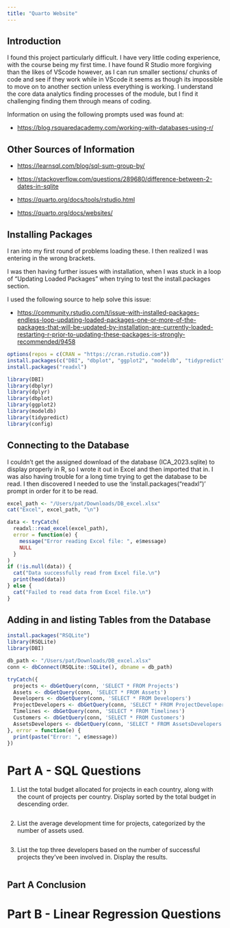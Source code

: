 ```yaml
---
title: "Quarto Website"
---
```


## Introduction

I found this project particularly difficult. I have very little coding experience, with the course being my first time. I have found R Studio more forgiving than the likes of VScode however, as I can run smaller sections/ chunks of code and see if they work while in VScode it seems as though its impossible to move on to another section unless everything is working. I understand the core data analytics finding processes of the module, but I find it challenging finding them through means of coding.

Information on using the following prompts used was found at:

-   <https://blog.rsquaredacademy.com/working-with-databases-using-r/>

## Other Sources of Information

-   <https://learnsql.com/blog/sql-sum-group-by/>

-   <https://stackoverflow.com/questions/289680/difference-between-2-dates-in-sqlite>

-   <https://quarto.org/docs/tools/rstudio.html>

-   <https://quarto.org/docs/websites/>

## Installing Packages

I ran into my first round of problems loading these. I then realized I was entering in the wrong brackets.

I was then having further issues with installation, when I was stuck in a loop of "Updating Loaded Packages" when trying to test the install.packages section.

I used the following source to help solve this issue:

-   <https://community.rstudio.com/t/issue-with-installed-packages-endless-loop-updating-loaded-packages-one-or-more-of-the-packages-that-will-be-updated-by-installation-are-currently-loaded-restarting-r-prior-to-updating-these-packages-is-strongly-recommended/9458>

```r

options(repos = c(CRAN = "https://cran.rstudio.com"))
install.packages(c("DBI", "dbplot", "ggplot2", "modeldb", "tidypredict", "config"))
install.packages("readxl")

library(DBI)
library(dbplyr)
library(dplyr)
library(dbplot)
library(ggplot2)
library(modeldb)
library(tidypredict)
library(config)
```

## Connecting to the Database

I couldn't get the assigned download of the database (ICA_2023.sqlite) to display properly in R, so I wrote it out in Excel and then imported that in. I was also having trouble for a long time trying to get the database to be read. I then discovered I needed to use the 'install.packages("readxl")' prompt in order for it to be read.

```r
excel_path <- "/Users/pat/Downloads/DB_excel.xlsx"
cat("Excel", excel_path, "\n")

data <- tryCatch(
  readxl::read_excel(excel_path),
  error = function(e) {
    message("Error reading Excel file: ", e$message)
    NULL
  }
)
if (!is.null(data)) {
  cat("Data successfully read from Excel file.\n")
  print(head(data))
} else {
  cat("Failed to read data from Excel file.\n")
}
```

## Adding in and listing Tables from the Database

```r
install.packages("RSQLite")
library(RSQLite)
library(DBI)

db_path <- "/Users/pat/Downloads/DB_excel.xlsx"
conn <- dbConnect(RSQLite::SQLite(), dbname = db_path)

tryCatch({
  projects <- dbGetQuery(conn, 'SELECT * FROM Projects')
  Assets <- dbGetQuery(conn, 'SELECT * FROM Assets')
  Developers <- dbGetQuery(conn, 'SELECT * FROM Developers')
  ProjectDevelopers <- dbGetQuery(conn, 'SELECT * FROM ProjectDevelopers')
  Timelines <- dbGetQuery(conn, 'SELECT * FROM Timelines')
  Customers <- dbGetQuery(conn, 'SELECT * FROM Customers')
  AssetsDevelopers <- dbGetQuery(conn, 'SELECT * FROM AssetsDevelopers')
}, error = function(e) {
  print(paste("Error: ", e$message))
})

```

# Part A - SQL Questions

1.  List the total budget allocated for projects in each country, along with the count of projects per country. Display sorted by the total budget in descending order.

    ```r

    ```

2.  List the average development time for projects, categorized by the number of assets used.

    ```r

    ```

<!-- -->

3.  List the top three developers based on the number of successful projects they’ve been involved in. Display the results.

    ```r

    ```

## Part A Conclusion

# Part B - Linear Regression Questions
